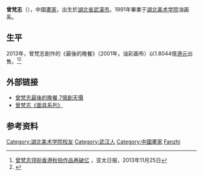 {{blpsources|time=2013-10-07T06:28:07+00:00}}
{{expand|time=2013-10-07T06:28:07+00:00}}
'''曾梵志'''（{{bd|1964年|||}}），中國[[畫家|畫家]]，出生於[[湖北省|湖北省]][[武漢市|武漢市]]。1991年畢業于[[湖北美术学院|湖北美术学院]]油画系。

==生平==
2013年，曾梵志創作的《最後的晚餐》（2001年，油彩画布）以1.8044億[[港元|港元]]出售。<ref>[http://www.apdnews.com/news/48458.html 曾梵志领衔香港秋拍作品再破亿] {{webarchive|url=https://web.archive.org/web/20131127233912/http://www.apdnews.com/news/48458.html |date=2013-11-27 }}，亚太日报，2013年11月25日</ref><ref>{{cite web | url=http://news.sina.com.cn/c/2013-10-06/043028364287.shtml | title=曾梵志作品拍1.8亿港元 成亚洲最贵当代艺术品 | accessdate=2013-10-07 | archive-date=2016-03-04 | archive-url=https://web.archive.org/web/20160304120405/http://news.sina.com.cn/c/2013-10-06/043028364287.shtml | dead-url=no }}</ref>

==外部链接==
*[https://web.archive.org/web/20131009080352/http://www.chinatimes.com/newspapers/%E9%A6%99%E6%B8%AF%E8%98%87%E5%AF%8C%E6%AF%94%E5%A4%9C%E6%8B%8D-%E6%9B%BE%E6%A2%B5%E5%BF%97%E6%9C%80%E5%BE%8C%E7%9A%84%E6%99%9A%E9%A4%90-7%E5%84%84%E5%89%B5%E5%A4%A9%E5%83%B9-20131007000385-260115 曾梵志最後的晚餐 7億創天價]
*[http://www.etnet.com.hk/www/tc/lifestyle/archive/invest-in-art/3308 曾梵志《面具系列》] {{Wayback|url=http://www.etnet.com.hk/www/tc/lifestyle/archive/invest-in-art/3308 |date=20190608020320 }}

==参考资料==
{{reflist}}

{{Authority control}}
{{DEFAULTSORT:Z}}
[[Category:湖北美术学院校友|Category:湖北美术学院校友]]
[[Category:武汉人|Category:武汉人]]
[[Category:中國畫家|Category:中國畫家]]
[[Category:曾姓|Fanzhi]]